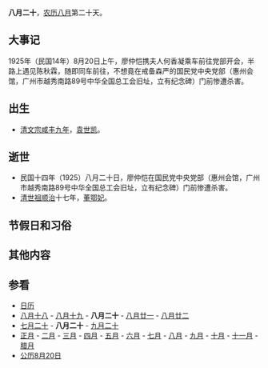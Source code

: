 {{Lunar08Calendar}}
'''八月二十'''，[[农历|农历]][[八月_(农历)|八月]]第二十天。

==大事记==
1925年（民国14年）8月20日上午，廖仲恺携夫人何香凝乘车前往党部开会，半路上遇见陈秋霖，随即同车前往，不想竟在戒备森严的国民党中央党部（惠州会馆，广州市越秀南路89号中华全国总工会旧址，立有纪念碑）门前惨遭杀害。

==出生==
*[[清文宗|清文宗]][[咸丰九年|咸丰九年]]，[[袁世凯|袁世凯]]。

==逝世==
*民国十四年（1925）八月二十日，廖仲恺在国民党中央党部（惠州会馆，广州市越秀南路89号中华全国总工会旧址，立有纪念碑）门前惨遭杀害。
*[[清世祖|清世祖]][[顺治|顺治]]十七年，[[董鄂妃|董鄂妃]]。

==节假日和习俗==

==其他内容==

==参看==
*[[历史上的今天|日历]]
*[[八月十八|八月十八]] - [[八月十九|八月十九]] - '''八月二十''' - [[八月廿一|八月廿一]] - [[八月廿二|八月廿二]]
*[[七月二十|七月二十]] - '''八月二十''' - [[九月二十|九月二十]]
*[[正月|正月]] - [[二月_(农历)|二月]] - [[三月_(农历)|三月]] - [[四月_(农历)|四月]] - [[五月_(农历)|五月]] - [[六月_(农历)|六月]] - [[七月_(农历)|七月]] - [[八月_(农历)|八月]] - [[九月_(农历)|九月]] - [[十月_(农历)|十月]] - [[十一月_(农历)|十一月]] - [[腊月|腊月]]
*[[公历|公历]][[8月20日|8月20日]]
